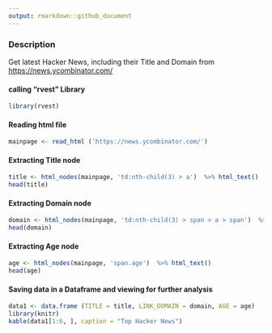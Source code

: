 ```yaml
---
output: rmarkdown::github_document
---
```


### Description

Get latest Hacker News, including their Title and Domain from <https://news.ycombinator.com/>


#### calling "rvest" Library

```r
library(rvest)
```

#### Reading html file

```r
mainpage <- read_html ('https://news.ycombinator.com/')
```

#### Extracting Title node

```r
title <- html_nodes(mainpage, 'td:nth-child(3) > a')  %>% html_text()
head(title)
```

#### Extracting Domain node

```r
domain <- html_nodes(mainpage, 'td:nth-child(3) > span > a > span')  %>% html_text()
head(domain)
```

#### Extracting Age node

```r
age <- html_nodes(mainpage, 'span.age')  %>% html_text()
head(age)
```

#### Saving data in a Dataframe and viewing for further analysis

```r
data1 <- data.frame (TITLE = title, LINK_DOMAIN = domain, AGE = age)
library(knitr)
kable(data1[1:6, ], caption = "Top Hacker News")
```
 

